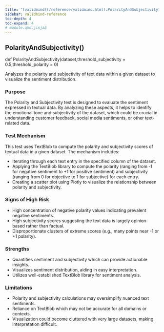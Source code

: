 ```yaml
---
title: "[validmind](/reference/validmind.html).PolarityAndSubjectivity"
sidebar: validmind-reference
toc-depth: 4
toc-expand: 4
# module.qmd.jinja2
---
```


<!-- function.qmd.jinja2 -->

## PolarityAndSubjectivity[()]{.muted}

<!-- signatures.jinja2 -->

::: {.signature}

<span class="kw">def</span> <span class="name">PolarityAndSubjectivity</span>(<span class="param"><span class="n">dataset</span><span class="muted">,</span></span><span class="param"><span class="n">threshold_subjectivity</span><span class="o"> = </span><span class="kc">0.5</span><span class="muted">,</span></span><span class="param"><span class="n">threshold_polarity</span><span class="o"> = </span><span class="kc">0</span></span>)</span>

:::

<!-- docstring.jinja2 -->

Analyzes the polarity and subjectivity of text data within a given dataset to visualize the sentiment distribution.

### Purpose

The Polarity and Subjectivity test is designed to evaluate the sentiment expressed in textual data. By analyzing these aspects, it helps to identify the emotional tone and subjectivity of the dataset, which could be crucial in understanding customer feedback, social media sentiments, or other text-related data.

### Test Mechanism

This test uses TextBlob to compute the polarity and subjectivity scores of textual data in a given dataset. The mechanism includes:

- Iterating through each text entry in the specified column of the dataset.
- Applying the TextBlob library to compute the polarity (ranging from -1 for negative sentiment to +1 for positive sentiment) and subjectivity (ranging from 0 for objective to 1 for subjective) for each entry.
- Creating a scatter plot using Plotly to visualize the relationship between polarity and subjectivity.

### Signs of High Risk

- High concentration of negative polarity values indicating prevalent negative sentiments.
- High subjectivity scores suggesting the text data is largely opinion-based rather than factual.
- Disproportionate clusters of extreme scores (e.g., many points near -1 or +1 polarity).

### Strengths

- Quantifies sentiment and subjectivity which can provide actionable insights.
- Visualizes sentiment distribution, aiding in easy interpretation.
- Utilizes well-established TextBlob library for sentiment analysis.

### Limitations

- Polarity and subjectivity calculations may oversimplify nuanced text sentiments.
- Reliance on TextBlob which may not be accurate for all domains or contexts.
- Visualization could become cluttered with very large datasets, making interpretation difficult.
